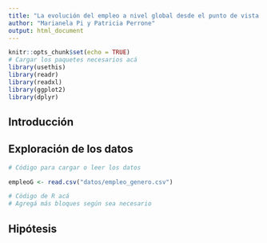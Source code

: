 ```yaml
---
title: "La evolución del empleo a nivel global desde el punto de vista de género ################"
author: "Marianela Pi y Patricia Perrone"
output: html_document
---
```



```r
knitr::opts_chunk$set(echo = TRUE)
# Cargar los paquetes necesarios acá
library(usethis)
library(readr)
library(readxl)
library(ggplot2)
library(dplyr)

```


## Introducción



## Exploración de los datos


```r
# Código para cargar o leer los datos

empleoG <- read.csv("datos/empleo_genero.csv")
```



```r
# Cödigo de R acá 
# Agregá más bloques según sea necesario
```



## Hipótesis


